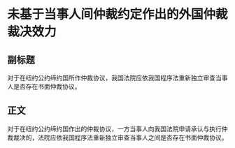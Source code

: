 # 未基于当事人间仲裁约定作出的外国仲裁裁决效力
## 副标题
对于在纽约公约缔约国所作仲裁协议，我国法院应依我国程序法重新独立审查当事人是否存在书面仲裁协议。
## 正文
对于在纽约公约缔约国作出的仲裁协议，一方当事人向我国法院申请承认与执行仲裁裁决的，法院应依我国程序法重新独立审查当事人之间是否存在书面仲裁协议。